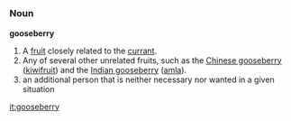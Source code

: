 =={{en}}==
===Noun===
'''gooseberry'''
#A [[fruit]] closely related to the [[currant]].
#Any of several other unrelated fruits, such as the [[Chinese gooseberry]] ([[kiwifruit]]) and the [[Indian gooseberry]] ([[amla]]).
# an additional person that is neither necessary nor wanted in a given situation

[[it:gooseberry]]